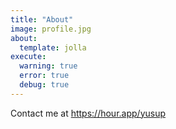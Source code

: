 ```yaml
---
title: "About"
image: profile.jpg
about:
  template: jolla
execute:
  warning: true
  error: true
  debug: true
---
```



Contact me at
[https://hour.app/yusup](https://hour.app/yusup)